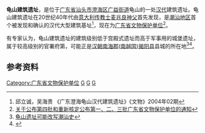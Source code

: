 {{文物保护单位
| 级别 = 省级
| 省区市 = 广东省
| 图片 = 
| 名称 = 龟山建筑遗址
| 编号 = 3-80
| 分类 = 古遗址
| 时代 = [[汉朝|汉]]
| 所在 = [[汕头市|汕头市]][[澄海区|澄海区]][[广益街道_(汕头市)|广益街道]]北陇村
| 登录 = 1989年
}}
'''龟山建筑遗址'''，是位于[[广东省|广东省]][[汕头市|汕头市]][[澄海区|澄海区]][[广益街道_(汕头市)|广益街道]]龟山的一处[[汉朝|汉代]]建筑遗址。龟山建筑遗址在20世纪40年代由[[意大利|意大利]][[传教士|传教士]][[麦兆良|麦兆良]][[神父|神父]]首先发现，是[[潮汕地区|潮汕地区]]首个被发现和确认的汉代大型建筑基址<ref>邱立诚，吴海贵 《广东澄海龟山汉代建筑遗址》《文物》2004年02期</ref>，现在为[[广东省文物保护单位|广东省文物保护单位]]<ref>[http://www.meng-tang.com/guji/wenbaodanwei/guangdong.htm 关于公布第四批和重新核定公布第一、二、三批广东省文物保护单位的通知]{{dead link|date=十一月 2017 |bot=InternetArchiveBot }}</ref>。

有专家认为，龟山建筑遗址的建筑级别低于宫殿式遗址而高于军事用的城堡遗址，属于较高级别的官署府第，可能正是[[汉朝|汉朝]][[南海郡|南海郡]]([[南越国|南越国]])[[揭阳县|揭阳县]]县城的所在地<ref>[http://pdf.sznews.com/gb/content/2002-07/06/content_1075807.htm 龟山遗址可能改写潮汕史]{{dead link|date=十一月 2017 |bot=InternetArchiveBot }}</ref><ref>{{Cite web |url=http://www.jyrb.net.cn/content/20100407/detail55746.html |title=潮汕历史文化的前史——秦汉之际对岭南的统一与揭岭及古揭阳的相关问题 |accessdate=2011-01-27 |archive-date=2016-03-05 |archive-url=https://web.archive.org/web/20160305114822/http://www.jyrb.net.cn/content/20100407/detail55746.html |dead-url=no }}</ref>。

==参考资料==
{{reflist}}

{{汕头市境内的广东省文物保护单位}}

[[Category:广东省文物保护单位|Category:广东省文物保护单位]]
[[Category:汕头文物保护单位|G]]
[[Category:澄海区|G]]
[[Category:漢朝建築|G]]